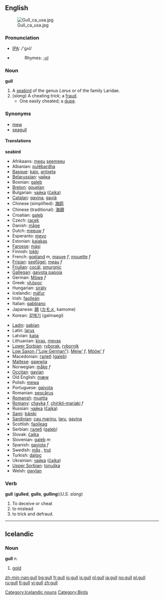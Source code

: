==English==
[[Image:Gull ca usa.jpg|thumb]]
===Pronunciation===
*[[w:IPA|IPA]]: /'gʌl/
*{{audio|en-us-gull.ogg|Audio (US)}}
*:Rhymes: [[Rhymes:English:-ʌl|-ʌl]]

===Noun===
'''gull'''
# A [[seabird]] of the genus ''Larus'' or of the family Laridae.
# (''slang'') A cheating trick; a [[fraud]].
#* One easily cheated; a [[dupe]].

===Synonyms===
*[[mew]]
*[[seagull]]

====Translations====
'''seabird'''
{{top}}
*Afrikaans: [[meeu]] [[seemeeu]]
*Albanian: [[pulëbardha]]
*[[Basque]]: [[kaio]], [[antxeta]]
*[[Belarussian]]: [[чайка]]
*Bosnian: [[galeb]]
*[[Breton]]: [[gouelan]]
*Bulgarian: [[чайка]] ([[čajka]])
*[[Catalan]]: [[gavina]], [[gavià]]
*Chinese (simplified): [[海]][[鸥]]
*Chinese (traditional): [[海]][[鷗]]
*Croatian: [[galeb]]
*Czech: [[racek]]
*Danish: [[måge]]
*Dutch: [[meeuw]] ''f''
*Esperanto: [[mevo]]
*Estonian: [[kajakas]]
*[[Faroese]]: [[mási]]
*Finnish: [[lokki]]
*French: [[goéland]] ''m'', [[mauve]] ''f'', [[mouette]] ''f''
*[[Frisian]]: [[seefûgel]], [[meau]] ''f''
*[[Friulian]]: [[cocâl]], [[smurgnic]]
*[[Gallegan]]: [[gaivota papoia]]
*German: [[Möwe]] ''f''
*Greek: [[γλάρος]] '' ''
*Hungarian: [[sirály]]
*Icelandic: [[máfur]]
*Irish: [[faoileán]]
*Italian: [[gabbiano]] '' ''
*Japanese: [[鴎]] ([[カモメ]], kamome)
*Korean: [[갈매기]] (galmaegi)
{{mid}}
*[[Ladin]]: [[gabian]]
*Latin: [[larus]] '' ''
*Latvian: [[kaija]]
*Lithuanian: [[kiras]], [[mevas]] 
*[[Lower Sorbian]]: [[ryborak]], [[rybornik]]
*[[Low Saxon ("Low German")]]: [[Meiw’]] ''f'', [[Mööw’]] ''f''
*Macedonian: [[галеб]] ([[galeb]])
*[[Maltese]]: [[gawwija]]
*Norwegian: [[måke]] ''f''
*[[Occitan]]: [[gavian]]
*Old English: [[mæw]]
*Polish: [[mewa]] '' ''
*Portuguese: [[gaivota]]
*Romanian: [[pescăruş]]
*[[Romansh]]: [[muetta]]
*[[Romany]]: [[chayka]] ''f'', [[chirikli-mariaki]] ''f''
*Russian: [[чайка]] ([[čajka]]) '' ''
*[[Sami]]: [[báiski]]
*[[Sardinian]]: [[cau marinu]], [[laru]], [[gavina]]
*Scottish: [[faoileag]]
*Serbian: [[галеб]] ([[galeb]])
*Slovak: [[čajka]]
*Slovenian: [[galeb]]  ''m''
*Spanish: [[gaviota]] ''f''
*Swedish: [[mås]] {{c}}, [[trut]] {{c}}
*Turkish: [[dalgıç]]
*Ukrainian: [[чайка]] ([[čajka]])
*[[Upper Sorbian]]: [[tonuška]]
*Welsh: [[gwylan]]
{{bottom}}

===Verb===
'''gull''' ('''gulled''', '''gulls''', '''gulling''')(''U.S. slang'')
# To deceive or cheat
# to mislead
# to trick and defraud.

----

==Icelandic==

===Noun===
'''gull''' ''n.''

# [[gold]]

[[Category:Icelandic nouns]]

[[Category:Birds]]

[[zh-min-nan:gull]]
[[bg:gull]]
[[fr:gull]]
[[io:gull]]
[[is:gull]]
[[nl:gull]]
[[ja:gull]]
[[no:gull]]
[[pl:gull]]
[[ru:gull]]
[[fi:gull]]
[[vi:gull]]
[[zh:gull]]